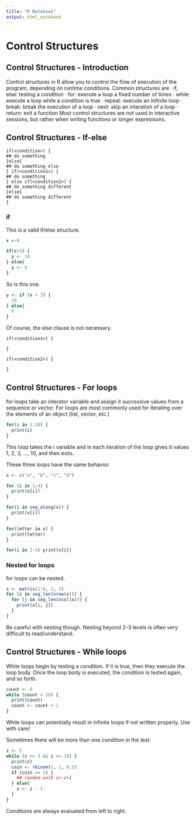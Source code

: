 ```yaml
---
title: "R Notebook"
output: html_notebook
---
```


# Control Structures 



## Control Structures - Introduction

Control structures in R allow you to control the flow of execution of the program, depending on runtime conditions. Common structures are
· if, else: testing a condition
· for: execute a loop a fixed number of times
· while: execute a loop while a condition is true · repeat: execute an infinite loop
· break: break the execution of a loop
· next: skip an interation of a loop
· return: exit a function
Most control structures are not used in interactive sessions, but rather when writing functions or longer expresisons.

## Control Structures - If-else

```
if(<condition>) {
## do something
}else{
## do something else
} if(<condition1>) {
## do something
} else if(<condition2>) {
## do something different
}else{
## do something different
}
```
### if

This is a valid if/else structure.
```r
x <-0
```


```r
if(x>3) {
  y <- 10
} else{
  y <- 0
}
```

So is this one.

```r
y <- if (x > 3) {
  10
} else{
  0
}
```

Of course, the else clause is not necessary.

```
if(<condition1>) { 

}

if(<condition2>) {

}
```

## Control Structures - For loops

for loops take an interator variable and assign it successive values from a sequence or vector. For loops are most commonly used for iterating over the elements of an object (list, vector, etc.)

```r
for(i in 1:10) {
  print(i)
}
```

This loop takes the i variable and in each iteration of the loop gives it values 1, 2, 3, ..., 10, and then exits.

These three loops have the same behavior.

```r
x <- c("a", "b", "c", "d")

for (i in 1:4) {
  print(x[i])
}
```


```r
for(i in seq_along(x)) {
  print(x[i])
}
```

```r
for(letter in x) {
  print(letter)
}
```

```r
for(i in 1:4) print(x[i])
```

### Nested for loops

for loops can be nested.

```r
x <- matrix(1:6, 2, 3)
for (i in seq_len(nrow(x))) {
  for (j in seq_len(ncol(x))) {
    print(x[i, j])
  }
}
```

Be careful with nesting though. Nesting beyond 2–3 levels is often very difficult to read/understand.

## Control Structures - While loops


While loops begin by testing a condition. If it is true, then they execute the loop body. Once the loop body is executed, the condition is tested again, and so forth.

```r
count <- 0
while (count < 10) {
  print(count)
  count <- count + 1
}
```
While loops can potentially result in infinite loops if not written properly. Use with care!

Sometimes there will be more than one condition in the test.

```r
z <- 5
while (z >= 3 && z <= 10) {
  print(z)
  coin <- rbinom(1, 1, 0.5)
  if (coin == 1) {
    ## random walk z<-z+1
  } else{
    z <- z - 1
  }
}
```

Conditions are always evaluated from left to right.




